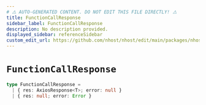 ```yaml
---
# ⚠️ AUTO-GENERATED CONTENT. DO NOT EDIT THIS FILE DIRECTLY! ⚠️
title: FunctionCallResponse
sidebar_label: FunctionCallResponse
description: No description provided.
displayed_sidebar: referenceSidebar
custom_edit_url: https://github.com/nhost/nhost/edit/main/packages/nhost-js/src/utils/types.ts#L44
---
```


# `FunctionCallResponse`

```ts
type FunctionCallResponse =
  | { res: AxiosResponse<T>; error: null }
  | { res: null; error: Error }
```
